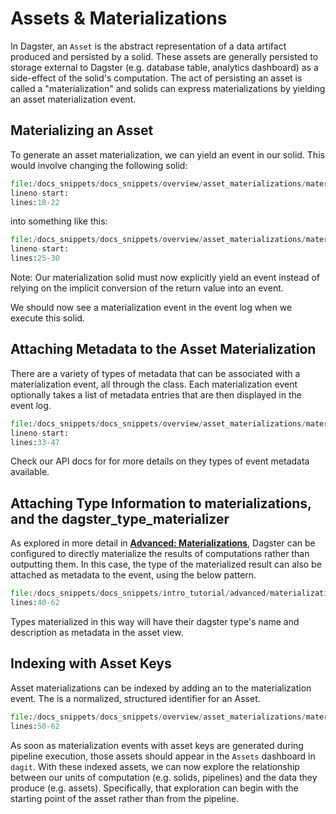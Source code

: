
<DynamicMetaTags title="Assets & Materializations | Dagster" />

# Assets & Materializations

In Dagster, an `Asset` is the abstract representation of a data artifact produced and persisted by
a solid.  These assets are generally persisted to storage external to Dagster (e.g. database table,
analytics dashboard) as a side-effect of the solid's computation. The act of persisting an asset
is called a "materialization" and solids can express materializations by yielding an asset
materialization event.

## Materializing an Asset

To generate an asset materialization, we can yield an <PyObject module="dagster" object="AssetMaterialization" /> event in our solid.
This would involve changing the following solid:

```python literalinclude caption=materialization.py
file:/docs_snippets/docs_snippets/overview/asset_materializations/materialization_solids.py
lineno-start:
lines:18-22
```

into something like this:

```python literalinclude caption=materialization.py
file:/docs_snippets/docs_snippets/overview/asset_materializations/materialization_solids.py
lineno-start:
lines:25-30
```

Note: Our materialization solid must now explicitly yield an <PyObject module="dagster" object="Output" />
event instead of relying on the implicit conversion of the return value into an <PyObject module="dagster" object="Output" />
event.

We should now see a materialization event in the event log when we execute this solid.


## Attaching Metadata to the Asset Materialization

There are a variety of types of metadata that can be associated with a materialization event, all
through the <PyObject module="dagster" object="EventMetadataEntry" /> class.  Each materialization
event optionally takes a list of metadata entries that are then displayed in the event log.

```python literalinclude caption=materialization.py
file:/docs_snippets/docs_snippets/overview/asset_materializations/materialization_solids.py
lineno-start:
lines:33-47
```

Check our API docs for <PyObject module="dagster" object="EventMetadataEntry" /> for more details
on they types of event metadata available.

## Attaching Type Information to materializations, and the dagster_type_materializer

As explored in more detail in [**Advanced: Materializations**](/tutorial/advanced_materializations),
Dagster can be configured to directly materialize the results of computations rather than outputting them.
In this case, the type of the materialized result can also be attached as metadata to the event,
 using the below pattern.

```python literalinclude showLines startLine=31 caption=output_materialization.py
file:/docs_snippets/docs_snippets/intro_tutorial/advanced/materializations/output_materialization.py
lines:40-62
```

Types materialized in this way will have their dagster type's name and description as metadata in the asset view.

## Indexing with Asset Keys

Asset materializations can be indexed by adding an <PyObject module="dagster" object="AssetKey" />
to the materialization event.  The <PyObject module="dagster" object="AssetKey" /> is a normalized,
structured identifier for an Asset.

```python literalinclude caption=materialization.py
file:/docs_snippets/docs_snippets/overview/asset_materializations/materialization_solids.py
lines:50-62
```

As soon as materialization events with asset keys are generated during pipeline execution, those
assets should appear in the `Assets` dashboard in `dagit`. With these indexed assets, we can now
explore the relationship between our units of computation (e.g. solids, pipelines) and the data they
produce (e.g. assets).  Specifically, that exploration can begin with the starting point of the
asset rather than from the pipeline.
